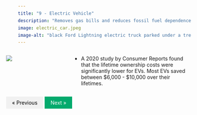 ```yaml
---
title: "9 - Electric Vehicle"
description: "Removes gas bills and reduces fossil fuel dependence"
image: electric_car.jpeg
image-alt: "black Ford Lightning electric truck parked under a tree"
---
```


:::: {.columns}

::: {.column width="20%"}
![](electric_car.jpeg)
:::

::: {.column width="10%"}
<!-- empty column to create gap -->
:::

::: {.column width="70%"}
-   A 2020 study by Consumer Reports found that the lifetime ownership costs were significantly lower for EVs. Most EVs saved between \$6,000 - \$10,000 over their lifetimes.
:::

::::
<html>
<head>
<meta name="viewport" content="width=device-width, initial-scale=1">
<style>
a {
  text-decoration: none;
  display: inline-block;
  padding: 8px 16px;
}

a:hover {
  background-color: #ddd;
  color: black;
}

.previous {
  background-color: #f1f1f1;
  color: black;
}

.next {
  background-color: #04AA6D;
  color: white;
}

.round {
  border-radius: 50%;
}
</style>
</head>
<body>


<a href="08-step.html" class="previous">&laquo; Previous</a>
<a href="10-step.html" class="next float-end">Next &raquo;</a>

  
</body>
</html> 

